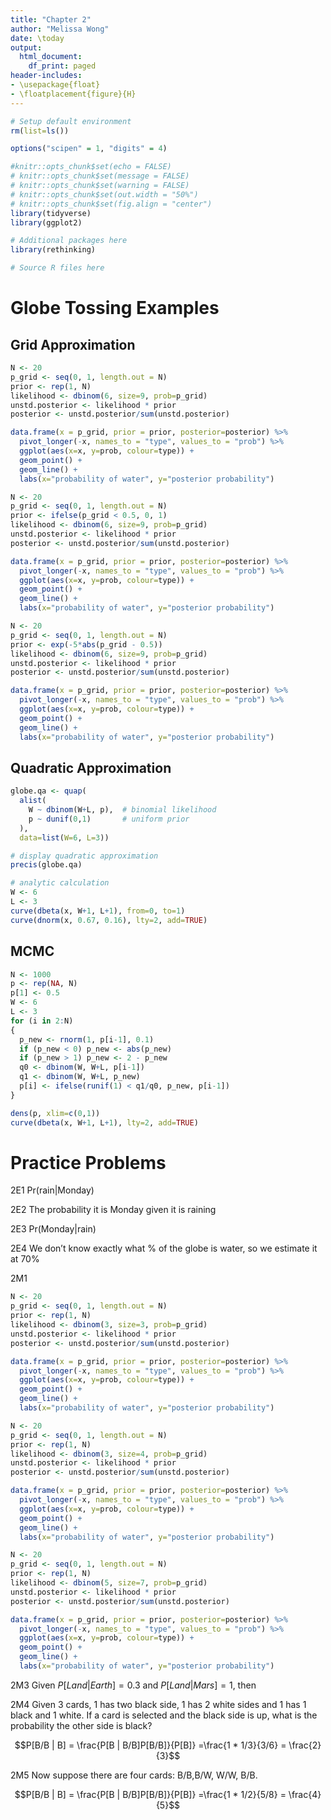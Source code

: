 ```yaml
---
title: "Chapter 2"
author: "Melissa Wong"
date: \today
output:
  html_document:
    df_print: paged
header-includes:
- \usepackage{float}
- \floatplacement{figure}{H}
---
```


```r
# Setup default environment
rm(list=ls())

options("scipen" = 1, "digits" = 4)

#knitr::opts_chunk$set(echo = FALSE)
# knitr::opts_chunk$set(message = FALSE)
# knitr::opts_chunk$set(warning = FALSE)
# knitr::opts_chunk$set(out.width = "50%")
# knitr::opts_chunk$set(fig.align = "center")
library(tidyverse)
library(ggplot2)
```

```r
# Additional packages here
library(rethinking)
```

```r
# Source R files here
```

# Globe Tossing Examples

## Grid Approximation
```r
N <- 20
p_grid <- seq(0, 1, length.out = N)
prior <- rep(1, N)
likelihood <- dbinom(6, size=9, prob=p_grid)
unstd.posterior <- likelihood * prior
posterior <- unstd.posterior/sum(unstd.posterior)

data.frame(x = p_grid, prior = prior, posterior=posterior) %>%
  pivot_longer(-x, names_to = "type", values_to = "prob") %>%
  ggplot(aes(x=x, y=prob, colour=type)) +
  geom_point() +
  geom_line() +
  labs(x="probability of water", y="posterior probability")

```

```r
N <- 20
p_grid <- seq(0, 1, length.out = N)
prior <- ifelse(p_grid < 0.5, 0, 1)
likelihood <- dbinom(6, size=9, prob=p_grid)
unstd.posterior <- likelihood * prior
posterior <- unstd.posterior/sum(unstd.posterior)

data.frame(x = p_grid, prior = prior, posterior=posterior) %>%
  pivot_longer(-x, names_to = "type", values_to = "prob") %>%
  ggplot(aes(x=x, y=prob, colour=type)) +
  geom_point() +
  geom_line() +
  labs(x="probability of water", y="posterior probability")
```
```r
N <- 20
p_grid <- seq(0, 1, length.out = N)
prior <- exp(-5*abs(p_grid - 0.5))
likelihood <- dbinom(6, size=9, prob=p_grid)
unstd.posterior <- likelihood * prior
posterior <- unstd.posterior/sum(unstd.posterior)

data.frame(x = p_grid, prior = prior, posterior=posterior) %>%
  pivot_longer(-x, names_to = "type", values_to = "prob") %>%
  ggplot(aes(x=x, y=prob, colour=type)) +
  geom_point() +
  geom_line() +
  labs(x="probability of water", y="posterior probability")
```

## Quadratic Approximation

```r
globe.qa <- quap(
  alist(
    W ~ dbinom(W+L, p),  # binomial likelihood
    p ~ dunif(0,1)       # uniform prior
  ),
  data=list(W=6, L=3))

# display quadratic approximation
precis(globe.qa)

```

```r
# analytic calculation
W <- 6
L <- 3
curve(dbeta(x, W+1, L+1), from=0, to=1)
curve(dnorm(x, 0.67, 0.16), lty=2, add=TRUE)
```

## MCMC

```r
N <- 1000
p <- rep(NA, N)
p[1] <- 0.5
W <- 6
L <- 3
for (i in 2:N)
{
  p_new <- rnorm(1, p[i-1], 0.1)
  if (p_new < 0) p_new <- abs(p_new)
  if (p_new > 1) p_new <- 2 - p_new
  q0 <- dbinom(W, W+L, p[i-1])
  q1 <- dbinom(W, W+L, p_new)
  p[i] <- ifelse(runif(1) < q1/q0, p_new, p[i-1])
}

dens(p, xlim=c(0,1))
curve(dbeta(x, W+1, L+1), lty=2, add=TRUE)
```

# Practice Problems

2E1 Pr(rain|Monday)

2E2 The probability it is Monday given it is raining

2E3 Pr(Monday|rain)

2E4 We don't know exactly what % of the globe is water, so we estimate it at 70%

2M1

```r
N <- 20
p_grid <- seq(0, 1, length.out = N)
prior <- rep(1, N)
likelihood <- dbinom(3, size=3, prob=p_grid)
unstd.posterior <- likelihood * prior
posterior <- unstd.posterior/sum(unstd.posterior)

data.frame(x = p_grid, prior = prior, posterior=posterior) %>%
  pivot_longer(-x, names_to = "type", values_to = "prob") %>%
  ggplot(aes(x=x, y=prob, colour=type)) +
  geom_point() +
  geom_line() +
  labs(x="probability of water", y="posterior probability")

```

```r
N <- 20
p_grid <- seq(0, 1, length.out = N)
prior <- rep(1, N)
likelihood <- dbinom(3, size=4, prob=p_grid)
unstd.posterior <- likelihood * prior
posterior <- unstd.posterior/sum(unstd.posterior)

data.frame(x = p_grid, prior = prior, posterior=posterior) %>%
  pivot_longer(-x, names_to = "type", values_to = "prob") %>%
  ggplot(aes(x=x, y=prob, colour=type)) +
  geom_point() +
  geom_line() +
  labs(x="probability of water", y="posterior probability")

```

```r
N <- 20
p_grid <- seq(0, 1, length.out = N)
prior <- rep(1, N)
likelihood <- dbinom(5, size=7, prob=p_grid)
unstd.posterior <- likelihood * prior
posterior <- unstd.posterior/sum(unstd.posterior)

data.frame(x = p_grid, prior = prior, posterior=posterior) %>%
  pivot_longer(-x, names_to = "type", values_to = "prob") %>%
  ggplot(aes(x=x, y=prob, colour=type)) +
  geom_point() +
  geom_line() +
  labs(x="probability of water", y="posterior probability")

```

2M3 Given $P[Land|Earth] = 0.3$ and $P[Land|Mars] = 1$, then 

\begin{align*}
  P[Earth|land] &= \frac{P[Earth, land]}{P[land]} \\
                &= \frac{0.3 * 0.5}{0.3*0.5 + 1*0.5} \\
                &= 0.2308
\end{align*}

2M4 Given 3 cards, 1 has two black side, 1 has 2 white sides and 1 has 1 black and 1 white.  If a card is selected and the black side is up, what is the probability the other side is black?

$$P[B/B | B] = \frac{P[B | B/B]P[B/B]}{P[B]} =\frac{1 * 1/3}{3/6} = \frac{2}{3}$$

2M5 Now suppose there are four cards: B/B,B/W, W/W, B/B.

$$P[B/B | B] = \frac{P[B | B/B]P[B/B]}{P[B]} =\frac{1 * 1/2}{5/8} = \frac{4}{5}$$